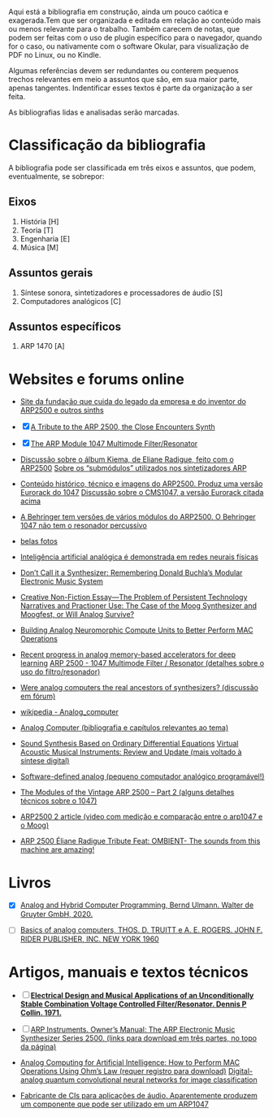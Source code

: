Aqui está a bibliografia em construção, ainda um pouco caótica e exagerada.Tem que ser organizada e editada em relação ao conteúdo mais ou menos relevante para o trabalho. Também carecem de notas, que podem ser feitas com o uso de plugin específico para o navegador, quando for o caso, ou nativamente com o software Okular, para visualização de PDF no Linux, ou no Kindle.

Algumas referências devem ser redundantes ou conterem pequenos trechos relevantes em meio a assuntos que são, em sua maior parte, apenas tangentes. Indentificar esses textos é parte da organização a ser feita.

As bibliografias lidas e analisadas serão marcadas.

# Classificação da bibliografia

A bibliografia pode ser classificada em três eixos e assuntos, que podem, eventualmente, se sobrepor:

## Eixos

1. História [H]
2. Teoria [T]
3. Engenharia [E]
4. Música [M]

## Assuntos gerais

1. Síntese sonora, sintetizadores e processadores de áudio [S]
2. Computadores analógicos [C]

## Assuntos específicos

1. ARP 1470 [A]

# Websites e forums online

+ [Site da fundação que cuida do legado da empresa e do inventor do ARP2500 e outros sinths](https://alanrpearlmanfoundation.org/)

+ [x] [A Tribute to the ARP 2500, the Close Encounters Synth](https://reverb.com/en-br/news/a-brief-history-of-the-arp-2500)

+ [x] [The ARP Module 1047 Multimode Filter/Resonator](https://alanrpearlmanfoundation.org/the-arp-module-1047-multimode-filter-resonator/)

+ [Discussão sobre o álbum Kiema, de Eliane Radigue, feito com o ARP2500](https://www.modwiggler.com/forum/viewtopic.php?t=246289)
[Sobre os "submódulos" utilizados nos sintetizadores ARP](https://till.com/arptech/modmain.htm)

+ [Conteúdo histórico, técnico e imagens do ARP2500. Produz uma versão Eurorack do 1047](https://www.discretesynthesizers.com/arptronics/arp2500.htm)
[Discussão sobre o CMS1047, a versão Eurorack citada acima](https://modwiggler.com/forum/viewtopic.php?t=193152)

+ [A Behringer tem versões de vários módulos do ARP2500. O Behringer 1047 não tem o resonador percussivo](https://www.behringer.com/product.html?modelCode=0720-ABZ)

+ [belas fotos](https://www.matrixsynth.com/2007/09/arp-2500.html)

+ [Inteligência artificial analógica é demonstrada em redes neurais físicas](https://www.inovacaotecnologica.com.br/noticias/noticia.php?artigo=inteligencia-artificial-analogica-treinada-redes-neurais-fisicas&utm_source=chatgpt.com)

+ [Don’t Call it a Synthesizer: Remembering Donald Buchla’s Modular Electronic Music System](https://musicologynow.org/dont-call-it-a-synthesizer-remembering-donald-buchlas-modular-electronic-music-system)

+ [Creative Non-Fiction Essay—The Problem of Persistent Technology Narratives and Practioner Use: The Case of the Moog Synthesizer and Moogfest, or Will Analog Survive?](https://tcjournal.org/vol3/hood)

+ [Building Analog Neuromorphic Compute Units to Better Perform MAC Operations](https://embeddedcomputing.com/technology/analog-and-power/power-semiconductors-wireless-charging/building-analog-neuromorphic-compute-units-to-better-perform-mac-operations)

+ [Recent progress in analog memory-based accelerators for deep learning](https://iopscience.iop.org/article/10.1088/1361-6463/aac8a5)
[ ARP 2500 - 1047 Multimode Filter / Resonator (detalhes sobre o uso do filtro/resonador)](https://djjondent.blogspot.com/2021/08/arp-2500-1047-multimode-filter-resonator.html)

+ [Were analog computers the real ancestors of synthesizers? (discussão em fórum)](https://forum.vintagesynth.com/viewtopic.php?t=80609)

+ [wikipedia - Analog_computer](https://en.wikipedia.org/wiki/Analog_computer)

+ [Analog Computer (bibliografia e capítulos relevantes ao tema)](https://www.sciencedirect.com/topics/computer-science/analog-computer)

+ [Sound Synthesis Based on Ordinary Differential Equations](https://direct.mit.edu/comj/article/39/3/46/94533/Sound-Synthesis-Based-on-Ordinary-Differential)
[Virtual Acoustic Musical Instruments: Review and Update (mais voltado à síntese digital)](https://ccrma.stanford.edu/~jos/jnmr/jnmr.pdf)
+ [Software-defined analog (pequeno computador analógico programável!)](https://zrna.org/)

+ [The Modules of the Vintage ARP 2500 – Part 2 (alguns detalhes técnicos sobre o 1047)](https://www.dev.rofilm-media.net/node/351)

+ [ARP2500 2 article (video com medição e comparação entre o arp1047 e o Moog)](https://www.youtube.com/watch?v=_xZJEBxBcpM)

+ [ARP 2500 Éliane Radigue Tribute Feat: OMBIENT- The sounds from this machine are amazing!](https://emeapp.org/2022/04/26/arp-2500-eliane-radigue-tribute-feat-ombient-the-sounds-are-amazing/)


# Livros

+ [x] [Analog and Hybrid Computer Programming, Bernd Ulmann. Walter de Gruyter GmbH, 2020.](https://www.degruyter.com/document/doi/10.1515/9783110662207/html)

+ [ ] [Basics of analog computers, THOS. D. TRUITT e A. E. ROGERS. JOHN F. RIDER PUBLISHER, INC. NEW YORK 1960]()

# Artigos, manuais e textos técnicos

+ [ ] [**Electrical Design and Musical Applications of an Unconditionally Stable Combination Voltage Controlled Filter/Resonator. Dennis P Collin. 1971.**](https://www.guitarfool.com/ARP2500/DennisCollinPaper.pdf)

+ [ ] [ARP Instruments. Owner’s Manual: The ARP Electronic Music Synthesizer Series 2500. (links para download em três partes, no topo da página)](https://guitarfool.com/ARP2500)

+ [Analog Computing for Artificial Intelligence: How to Perform MAC Operations Using Ohm’s Law (requer registro para download)](https://www.allaboutcircuits.com/industry-white-papers/analog-computing-for-artificial-intelligence-how-to-perform-mac-operations-using-ohms-law/)
[Digital-analog quantum convolutional neural networks for image classification ](https://journals.aps.org/prresearch/abstract/10.1103/PhysRevResearch.6.L042060 )

+ [Fabricante de CIs para aplicações de áudio. Aparentemente produzem um componente que pode ser utilizado em um ARP1047](https://www.soundsemiconductor.com/downloads/AN701.pdf)

